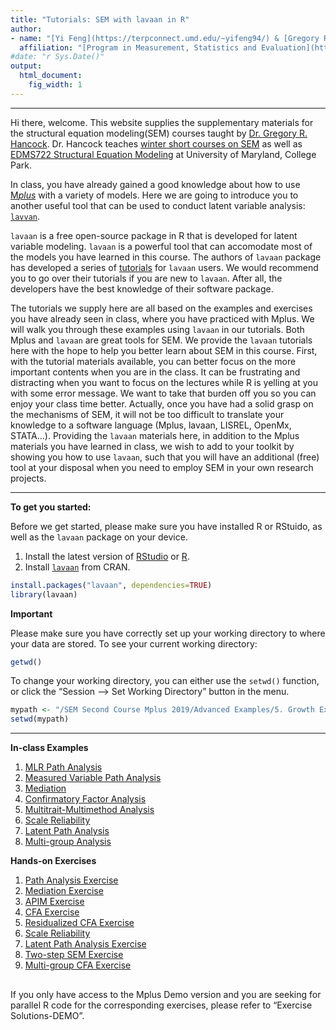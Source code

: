 ```yaml
---
title: "Tutorials: SEM with lavaan in R"
author:  
- name: "[Yi Feng](https://terpconnect.umd.edu/~yifeng94/) & [Gregory R. Hancock](https://education.umd.edu/directory/gregory-r-hancock)"  
  affiliation: "[Program in Measurement, Statistics and Evaluation](https://education.umd.edu/measurement-statistics-evaluation-program)"
#date: "r Sys.Date()"
output:
  html_document:
    fig_width: 1
---
```


----

Hi there, welcome. This website supplies the supplementary materials for the structural equation modeling(SEM) courses taught by [Dr. Gregory R. Hancock](https://education.umd.edu/directory/gregory-r-hancock). Dr. Hancock teaches [winter short courses on SEM](https://education.umd.edu/measurement-statistics-evaluation-program#workshops) as well as [EDMS722 Structural Equation Modeling](https://www.testudo.umd.edu/) at University of Maryland, College Park. 


In class, you have already gained a good knowledge about how to use [M*plus*](https://www.statmodel.com/) with a variety of models. Here we are going to introduce you to another useful tool that can be used to conduct latent variable analysis: [`lavvan`](http://lavaan.ugent.be/tutorial/index.html). 


`lavaan` is a free open-source package in R that is developed for latent variable modeling. `lavaan` is a powerful tool that can accomodate most of the models you have learned in this course. The authors of `lavaan` package has developed a series of [tutorials](http://lavaan.ugent.be/tutorial/index.html) for `lavaan` users. We would recommend you to go over their tutorials if you are new to `lavaan`. After all, the developers have the best knowledge of their software package.  


The tutorials we supply here are all based on the examples and exercises you have already seen in class, where you have practiced with Mplus. We will walk you through these examples using `lavaan` in our tutorials. Both Mplus and `lavaan` are great tools for SEM. We provide the `lavaan` tutorials here with the hope to help you better learn about SEM in this course. First, with the tutorial materials available, you can better focus on the more important contents when you are in the class. It can be frustrating and distracting when you want to focus on the lectures while R is yelling at you with some error message. We want to take that burden off you so you can enjoy your class time better. Actually, once you have had a solid grasp on the mechanisms of SEM, it will not be too difficult to translate your knowledge to a software language (Mplus, lavaan, LISREL, OpenMx, STATA...). Providing the `lavaan` materials here, in addition to the Mplus materials you have learned in class, we wish to add to your toolkit by showing you how to use `lavaan`, such that you will have an additional (free) tool at your disposal when you need to employ SEM in your own research projects.


----

**To get you started:**

Before we get started, please make sure you have installed R or RStuido, as well as the `lavaan` package on your device. 

1. Install the latest version of [RStudio](https://www.rstudio.com/products/rstudio/download/) or [R](https://cran.r-project.org/).
1. Install [`lavaan`](http://lavaan.ugent.be/tutorial/install.html) from CRAN.

```r
install.packages("lavaan", dependencies=TRUE)
library(lavaan)
```

**Important**

Please make sure you have correctly set up your working directory to where your data are stored. To see your current working directory:

```r
getwd()
```

To change your working directory, you can either use the `setwd()` function, or click the "Session --> Set Working Directory" button in the menu.

```r
mypath <- "/SEM Second Course Mplus 2019/Advanced Examples/5. Growth Examples"
setwd(mypath)
```

---

<!--
## **First Course**
-->

**In-class Examples**

1. [MLR Path Analysis](mlr-example.html)
1. [Measured Variable Path Analysis](mvpa-example.html)
1. [Mediation](MVPA-mediation.html)
1. [Confirmatory Factor Analysis](cfa-example-v2.html)
1. [Multitrait-Multimethod Analysis](mtmm-example.html)
1. [Scale Reliability](reliability.html)
1. [Latent Path Analysis](latent-pa-example.html)
1. [Multi-group Analysis](mg-example.html)


**Hands-on Exercises**

1. [Path Analysis Exercise](mvpa-exercise.html)
1. [Mediation Exercise](mediation-exercise.html)
1. [APIM Exercise](APIM-exercise.html)
1. [CFA Exercise](cfa-exercise-v2.html)
1. [Residualized CFA Exercise](residualized-cfa-exercise.html)
1. [Scale Reliability](reliability_exercise.html)
1. [Latent Path Analysis Exercise](latent-pa-exercise.html) 
1. [Two-step SEM Exercise](latent-pa-2step-exercise.html)
1. [Multi-group CFA Exercise](mg-cfa-exercise-2.html)


<!--
--- 

## **Second Course**:

**In-class Examples**

1. [Missing Data](missing-data-example.html) 
1. [Nonnormal Continuous Data](nonnormal-data-example.html)
1. [Ordered Categorical Data](ordered-categorical-data-example.html)
1. [Complex Sampling](complex-multilevel-example.html)
1. [Group Code Analysis](mimic-example.html)
1. [Mean Structure Modeling](mean-structure-example.html)
1. [Repeated Measure Means Models](repeated-means-example.html)
1. [Latent Variable Moderation](interaction-example.html)
1. [Latent Growth Models](lgm-example.html)
1. [Latent Growth Models Extensions](lgm-extension-example.html)
1. [Monte Carlo Power Methods](power-example.html)


**Hands-on Exercises**

1. [Structured Means Analysis Exercise](mean-structure-exercise.html)
1. [Repeated Measure Means Exercise](repeated-means-exercise.html) 
1. [Latent Interaction Exercise](interaction-exercise.html)
1. [Latent Growth Models Exercise](lgm-exercise.html)
1. [Conditional Latent Growth Models Exercise](conditional-lgm-exercise.html)
1. [Power Analysis](power-exercise.html)

-->

--

If you only have access to the Mplus Demo version and you are seeking for parallel R code for the corresponding exercises, please refer to "Exercise Solutions-DEMO".  


<div class="tocify-extend-page" data-unique="tocify-extend-page" style="height: 0;"></div>

